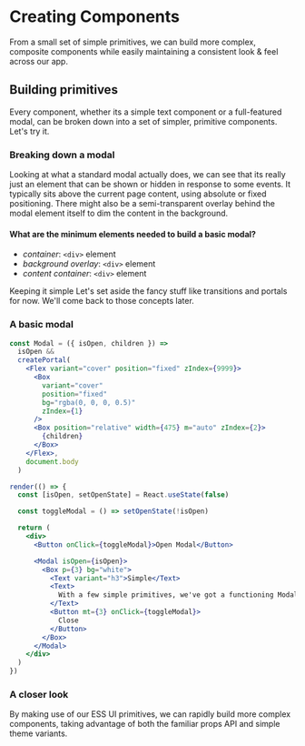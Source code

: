 
# Creating Components

<Text variant="subhead1">
  From a small set of simple primitives, we can build more complex, composite
  components while easily maintaining a consistent look & feel across our app.
</Text>

## Building primitives

Every component, whether its a simple text component or a full-featured modal, can be broken down into a set of simpler, primitive components. Let's try it.

### Breaking down a modal

Looking at what a standard modal actually does, we can see that its really just an element that can be shown or hidden in response to some events. It typically sits above the current page content, using absolute or fixed positioning. There might also be a semi-transparent overlay behind the modal element itself to dim the content in the background.

#### What are the minimum elements needed to build a basic modal?

- _container_: `<div>` element
- _background overlay_: `<div>` element
- _content container_: `<div>` element

<Callout level="info" mt={4}>
  <Text variant="h4">Keeping it simple</Text>
  <Text>
    Let's set aside the fancy stuff like transitions and portals for now. We'll
    come back to those concepts later.
  </Text>
</Callout>

### A basic modal

```jsx noInline
const Modal = ({ isOpen, children }) =>
  isOpen &&
  createPortal(
    <Flex variant="cover" position="fixed" zIndex={9999}>
      <Box
        variant="cover"
        position="fixed"
        bg="rgba(0, 0, 0, 0.5)"
        zIndex={1}
      />
      <Box position="relative" width={475} m="auto" zIndex={2}>
        {children}
      </Box>
    </Flex>,
    document.body
  )

render(() => {
  const [isOpen, setOpenState] = React.useState(false)

  const toggleModal = () => setOpenState(!isOpen)

  return (
    <div>
      <Button onClick={toggleModal}>Open Modal</Button>

      <Modal isOpen={isOpen}>
        <Box p={3} bg="white">
          <Text variant="h3">Simple</Text>
          <Text>
            With a few simple primitives, we've got a functioning Modal!
          </Text>
          <Button mt={3} onClick={toggleModal}>
            Close
          </Button>
        </Box>
      </Modal>
    </div>
  )
})
```

### A closer look

By making use of our ESS UI primitives, we can rapidly build more complex components, taking advantage of both the familiar props API and simple theme variants.
